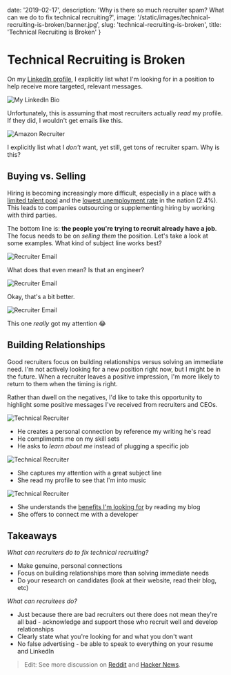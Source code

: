 
date: '2019-02-17',
description: 'Why is there so much recruiter spam? What can we do to fix technical recruiting?',
image: '/static/images/technical-recruiting-is-broken/banner.jpg',
slug: 'technical-recruiting-is-broken',
title: 'Technical Recruiting is Broken'
}


# Technical Recruiting is Broken

<DateAndViews date={meta.date} id={meta.slug} />

On my [LinkedIn profile](https://www.linkedin.com/in/leejamesrobinson/), I explicitly list what I'm looking for in a position to help
receive more targeted, relevant messages.

![My LinkedIn Bio](/static/images/technical-recruiting-is-broken/linkedin-bio.jpg)

Unfortunately, this is assuming that most recruiters actually _read_ my profile. If they did,
I wouldn't get emails like this.

![Amazon Recruiter](/static/images/technical-recruiting-is-broken/amazon.jpg)

I explicitly list what I _don't_ want, yet still, get tons of recruiter spam. Why is this?

## Buying vs. Selling

Hiring is becoming increasingly more difficult, especially in a place with a [limited talent pool](https://innovationia.com/2019/01/03/dsmtech-io-launches-for-tech-job-seekers-scouting-des-moines/) and
the [lowest unemployment rate](https://whotv.com/2019/01/22/iowa-now-has-the-lowest-unemployment-rate-in-the-nation/) in the nation (2.4%).
This leads to companies outsourcing or supplementing hiring by working with third parties.

The bottom line is: **the people you're trying to recruit already have a job**. The focus needs to be on
_selling them_ the position. Let's take a look at some examples. What kind of subject line works best?

![Recruiter Email](/static/images/technical-recruiting-is-broken/recruiter2.jpg)

What does that even mean? Is that an engineer?

![Recruiter Email](/static/images/technical-recruiting-is-broken/recruiter.jpg)

Okay, that's a bit better.

![Recruiter Email](/static/images/technical-recruiting-is-broken/recruiter3.jpg)

This one _really_ got my attention 😂

## Building Relationships

Good recruiters focus on building relationships versus solving an immediate need.
I'm not actively looking for a new position right now, but I might be in the future. When a recruiter leaves a positive impression,
I'm more likely to return to them when the timing is right.

Rather than dwell on the negatives, I'd like to take this opportunity to highlight some positive messages I've received
from recruiters and CEOs.

![Technical Recruiter](/static/images/technical-recruiting-is-broken/derek.jpg)

-   He creates a personal connection by reference my writing he's read
-   He compliments me on my skill sets
-   He asks to _learn about me_ instead of plugging a specific job

![Technical Recruiter](/static/images/technical-recruiting-is-broken/alexa.jpg)

-   She captures my attention with a great subject line
-   She read my profile to see that I'm into music

![Technical Recruiter](/static/images/technical-recruiting-is-broken/katie.jpg)

-   She understands the [benefits I'm looking for](/blog/benefits-i-care-about-in-2019) by reading my blog
-   She offers to connect me with a developer

## Takeaways

_What can recruiters do to fix technical recruiting?_

-   Make genuine, personal connections
-   Focus on building relationships more than solving immediate needs
-   Do your research on candidates (look at their website, read their blog, etc)

_What can recruitees do?_

-   Just because there are bad recruiters out there does not mean they're all bad - acknowledge and support those who recruit well and develop relationships
-   Clearly state what you're looking for and what you don't want
-   No false advertising - be able to speak to everything on your resume and LinkedIn

> Edit: See more discussion on [Reddit](https://www.reddit.com/r/recruitinghell/comments/arn2pg/technical_recruiting_is_broken/) and [Hacker News](https://news.ycombinator.com/item?id=19185816).
